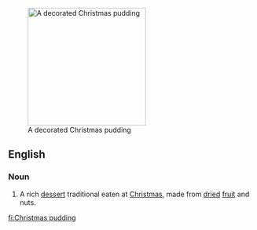[[Image:Christmas pudding.JPG|right|240px|thumb|A decorated Christmas pudding]]
==English==
{{wikipedia}}
===Noun===
{{en-noun|sg=[[Christmas]] [[pudding]]}}

# A rich [[dessert]] traditional eaten at [[Christmas]], made from [[dried]] [[fruit]] and nuts.

[[fi:Christmas pudding]]